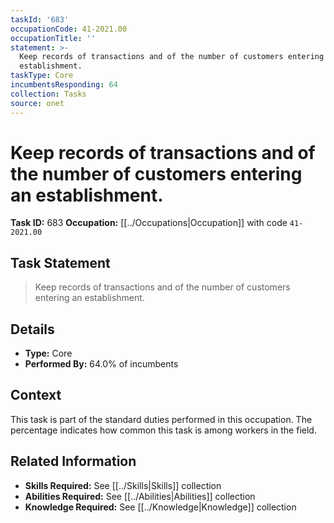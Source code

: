 ```yaml
---
taskId: '683'
occupationCode: 41-2021.00
occupationTitle: ''
statement: >-
  Keep records of transactions and of the number of customers entering an
  establishment.
taskType: Core
incumbentsResponding: 64
collection: Tasks
source: onet
---
```

# Keep records of transactions and of the number of customers entering an establishment.

**Task ID:** 683
**Occupation:** [[../Occupations|Occupation]] with code `41-2021.00`

## Task Statement

> Keep records of transactions and of the number of customers entering an establishment.

## Details

- **Type:** Core
- **Performed By:** 64.0% of incumbents

## Context

This task is part of the standard duties performed in this occupation. The percentage indicates how common this task is among workers in the field.

## Related Information

- **Skills Required:** See [[../Skills|Skills]] collection
- **Abilities Required:** See [[../Abilities|Abilities]] collection
- **Knowledge Required:** See [[../Knowledge|Knowledge]] collection
